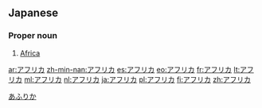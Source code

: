 ==Japanese==

===Proper noun===
{{ja-pos|ka|proper|hira=あふりか|rom=afurika|hidx=あふりか}}

# [[Africa]]

[[Category:ja:Continents|あふりか]]

[[ar:アフリカ]]
[[zh-min-nan:アフリカ]]
[[es:アフリカ]]
[[eo:アフリカ]]
[[fr:アフリカ]]
[[lt:アフリカ]]
[[ml:アフリカ]]
[[nl:アフリカ]]
[[ja:アフリカ]]
[[pl:アフリカ]]
[[fi:アフリカ]]
[[zh:アフリカ]]